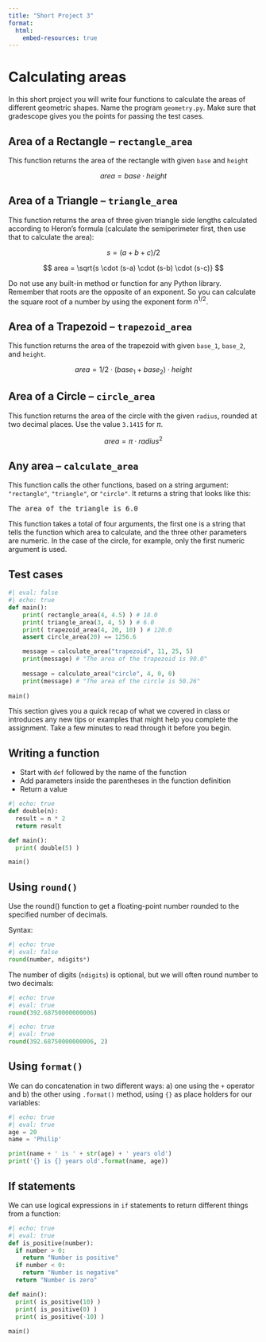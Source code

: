 ```yaml
---
title: "Short Project 3"
format:
  html:
    embed-resources: true
---
```


# Calculating areas

In this short project you will write four functions to calculate the areas of different geometric shapes. Name the program `geometry.py`. Make sure that gradescope gives you the points for passing the test cases.

## Area of a Rectangle -- `rectangle_area`

This function returns the area of the rectangle with given `base` and `height`

$$
area = base \cdot height
$$

## Area of a Triangle -- `triangle_area`

This function returns the area of three given triangle side lengths calculated according to Heron's formula (calculate the semiperimeter first, then use that to calculate the area):

$$
s = (a + b + c) / 2 
$$

$$
area = \sqrt{s \cdot (s-a) \cdot (s-b) \cdot (s-c)}
$$

Do not use any built-in method or function for any Python library. Remember that roots are the opposite of an exponent. So you can calculate the square root of a number by using the exponent form $n^{1/2}$.

## Area of a Trapezoid -- `trapezoid_area`

This function returns the area of the trapezoid with given `base_1`, `base_2`, and `height`.

$$
area = {1/2} \cdot (base_1 + base_2) \cdot height
$$

## Area of a Circle -- `circle_area`

This function returns the area of the circle with the given `radius`, rounded at two decimal places. Use the value `3.1415` for $\pi$.

$$
area = \pi \cdot radius^2
$$

## Any area -- `calculate_area`

This function calls the other functions, based on a string argument: `"rectangle"`, `"triangle"`, or `"circle"`. It returns a string that looks like this:

<pre>
The area of the triangle is 6.0
</pre>

This function takes a total of four arguments, the first one is a string that tells the function which area to calculate, and the three other parameters are numeric. In the case of the circle, for example, only the first numeric argument is used.

## Test cases

```python
#| eval: false
#| echo: true
def main():
    print( rectangle_area(4, 4.5) ) # 18.0
    print( triangle_area(3, 4, 5) ) # 6.0
    print( trapezoid_area(4, 20, 10) ) # 120.0
    assert circle_area(20) == 1256.6

    message = calculate_area("trapezoid", 11, 25, 5)
    print(message) # "The area of the trapezoid is 90.0"
    
    message = calculate_area("circle", 4, 0, 0)
    print(message) # "The area of the circle is 50.26"
  
main()
```


::: {.callout-tip title="Before You Begin"}

This section gives you a quick recap of what we covered in class or introduces any new tips or examples that might help you complete the assignment. Take a few minutes to read through it before you begin.

## Writing a function

* Start with `def` followed by the name of the function
* Add parameters inside the parentheses in the function definition
* Return a value

```python
#| echo: true
def double(n):
  result = n * 2
  return result

def main():
  print( double(5) )

main()
```


## Using `round()`

Use the round() function to get a floating-point number rounded to the specified number of decimals.

Syntax:

```python
#| echo: true
#| eval: false
round(number, ndigits*)
```

The number of digits (`ndigits`) is optional, but we will often round number to two decimals:

```python
#| echo: true
#| eval: true
round(392.68750000000006)
```


```python
#| echo: true
#| eval: true
round(392.68750000000006, 2)
```

## Using `format()`

We can do concatenation in two different ways: a) one using the  `+` operator and b) the other using `.format()` method, using `{}` as place holders for our variables:

```python
#| echo: true
#| eval: true
age = 20
name = 'Philip'

print(name + ' is ' + str(age) + ' years old')
print('{} is {} years old'.format(name, age))
```


## If statements

We can use logical expressions in `if` statements to return different things from a function:

```python
#| echo: true
#| eval: true
def is_positive(number):
  if number > 0:
    return "Number is positive"
  if number < 0:
    return "Number is negative"
  return "Number is zero"

def main():
  print( is_positive(10) )
  print( is_positive(0) )
  print( is_positive(-10) )
  
main()
```

::: 
